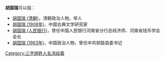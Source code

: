 '''胡国瑞'''可以指：
* [[胡国瑞_(清朝)|胡国瑞 (清朝)]]，清朝政治人物，举人
* [[胡国瑞_(1908年)|胡国瑞 (1908年)]]，中国古典文学研究家
* [[胡国瑞_(人民银行)|胡国瑞 (人民银行)]]，曾任中国人民银行河南省分行总经济师、河南省钱币学会会长
* [[胡国瑞_(1963年)|胡国瑞 (1963年)]]，中国政治人物，曾任中共铜鼓县委书记

{{disambig}}

[[Category:三字胡姓人名消歧義|Category:三字胡姓人名消歧義]]